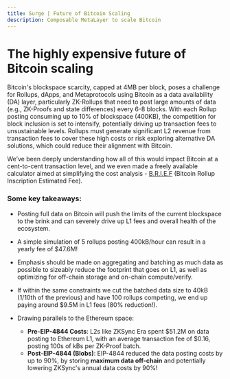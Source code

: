 ```yaml
---
title: Surge | Future of Bitcoin Scaling
description: Composable MetaLayer to scale Bitcoin
---
```


# The highly expensive future of Bitcoin scaling

Bitcoin's blockspace scarcity, capped at 4MB per block, poses a challenge for Rollups, dApps, and Metaprotocols using Bitcoin as a data availability (DA) layer, particularly ZK-Rollups that need to post large amounts of data (e.g., ZK-Proofs and state differences) every 6-8 blocks. With each Rollup posting consuming up to 10% of blockspace (400KB), the competition for block inclusion is set to intensify, potentially driving up transaction fees to unsustainable levels. Rollups must generate significant L2 revenue from transaction fees to cover these high costs or risk exploring alternative DA solutions, which could reduce their alignment with Bitcoin.

We’ve been deeply understanding how all of this would impact Bitcoin at a cent-to-cent transaction level, and we even made a freely available calculator aimed at simplifying the cost analysis - [B.R.I.E.F](https://brief.surge.dev/) (Bitcoin Rollup Inscription Estimated Fee).

### Some key takeaways:

- Posting full data on Bitcoin will push the limits of the current blockspace to the brink and can severely drive up L1 fees and overall health of the ecosystem.
- A simple simulation of 5 rollups posting 400kB/hour can result in a yearly fee of $47.6M!
- Emphasis should be made on aggregating and batching as much data as possible to sizeably reduce the footprint that goes on L1, as well as optimizing for off-chain storage and on-chain compute/verify.
- If within the same constraints we cut the batched data size to 40kB (1/10th of the previous) and have 100 rollups competing, we end up paying around $9.5M in L1 fees (80% reduction!).

- Drawing parallels to the Ethereum space:

  - **Pre-EIP-4844 Costs**: L2s like ZKSync Era spent $51.2M on data posting to Ethereum L1, with an average transaction fee of $0.16, posting 100s of kBs per ZK-Proof batch.
  - **Post-EIP-4844 (Blobs)**: EIP-4844 reduced the data posting costs by up to 90%, by storing **maximum data off-chain** and potentially lowering ZKSync's annual data costs by 90%!
